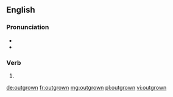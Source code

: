 ==English==

===Pronunciation===
* {{IPA|/ˈaʊtɡɹɔʊn/|lang=en}}
* {{rhymes|əʊn|lang=en}}

===Verb===
{{head|en|past participle}}

# {{past participle of|outgrow|lang=en}}

[[de:outgrown]]
[[fr:outgrown]]
[[mg:outgrown]]
[[pl:outgrown]]
[[vi:outgrown]]